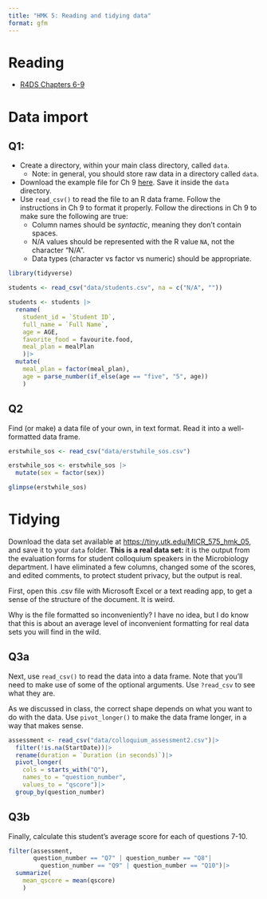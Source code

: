 ```yaml
---
title: "HMK 5: Reading and tidying data"
format: gfm
---
```


# Reading

-   [R4DS Chapters 6-9](https://r4ds.hadley.nz/data-import)

# Data import

## Q1:

-   Create a directory, within your main class directory, called `data`.
    -   Note: in general, you should store raw data in a directory called `data`.
-   Download the example file for Ch 9 [here](https://pos.it/r4ds-students-csv). Save it inside the `data` directory.
-   Use `read_csv()` to read the file to an R data frame. Follow the instructions in Ch 9 to format it properly. Follow the directions in Ch 9 to make sure the following are true:
    -   Column names should be *syntactic*, meaning they don't contain spaces.
    -   N/A values should be represented with the R value `NA`, not the character "N/A".
    -   Data types (character vs factor vs numeric) should be appropriate.

```r
library(tidyverse)

students <- read_csv("data/students.csv", na = c("N/A", ""))

students <- students |> 
  rename(
    student_id = `Student ID`,
    full_name = `Full Name`,
    age = AGE,
    favorite_food = favourite.food,
    meal_plan = mealPlan
    )|>
  mutate(
    meal_plan = factor(meal_plan),
    age = parse_number(if_else(age == "five", "5", age))
    )
```

## Q2

Find (or make) a data file of your own, in text format. Read it into a well-formatted data frame.

```r
erstwhile_sos <- read_csv("data/erstwhile_sos.csv")

erstwhile_sos <- erstwhile_sos |>
  mutate(sex = factor(sex))

glimpse(erstwhile_sos)
```

# Tidying

Download the data set available at <https://tiny.utk.edu/MICR_575_hmk_05>, and save it to your `data` folder. **This is a real data set:** it is the output from the evaluation forms for student colloquium speakers in the Microbiology department. I have eliminated a few columns, changed some of the scores, and edited comments, to protect student privacy, but the output is real.

First, open this .csv file with Microsoft Excel or a text reading app, to get a sense of the structure of the document. It is weird.

Why is the file formatted so inconveniently? I have no idea, but I do know that this is about an average level of inconvenient formatting for real data sets you will find in the wild.

## Q3a

Next, use `read_csv()` to read the data into a data frame. Note that you'll need to make use of some of the optional arguments. Use `?read_csv` to see what they are.

As we discussed in class, the correct shape depends on what you want to do with the data. Use `pivot_longer()` to make the data frame longer, in a way that makes sense.

```r

assessment <- read_csv("data/colloquium_assessment2.csv")|>
  filter(!is.na(StartDate))|>
  rename(duration = `Duration (in seconds)`)|>
  pivot_longer(
    cols = starts_with("Q"), 
    names_to = "question_number", 
    values_to = "qscore")|>
  group_by(question_number)

```

## Q3b

Finally, calculate this student's average score for each of questions 7-10.

```r
filter(assessment,
       question_number == "Q7" | question_number == "Q8"|
         question_number == "Q9" | question_number == "Q10")|>
  summarize(
    mean_qscore = mean(qscore)
    )
```
